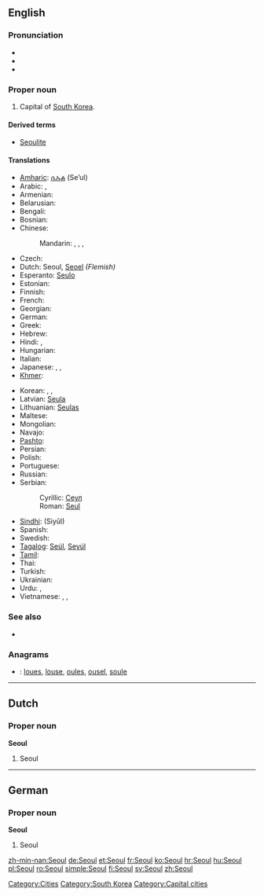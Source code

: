 {{also|Séoul}}
==English==

===Pronunciation===
* {{SAMPA|/s@Ul/}}
* {{rhymes|əʊl}}
* {{homophones|sole|soul}}

===Proper noun===
{{en-proper noun}}

# Capital of [[South Korea]].

====Derived terms====
* [[Seoulite]]

====Translations====
{{trans-top|capital of South Korea}}
* [[Amharic]]: [[ሴኡል]] (Se’ul)
* Arabic: {{t-|ar|سيئول|m|tr=si'uul}},  {{t-|ar|سيول|m|tr=siyuul}}
* Armenian: {{t-|hy|Սեուլ|tr=Seul}}
* Belarusian: {{t-|be|Сеул|m|tr=Seúl|xs=Belarusian}}
* Bengali: {{t|bn|সিওল|tr=Siol|sc=Beng|xs=Bengali}}
* Bosnian: {{t-|bs|Seul|m}}
* Chinese:
*: Mandarin: {{t-|cmn|首爾|sc=Hani}},  {{t-|cmn|首尔|tr=Shǒu’ěr|sc=Hani}},  {{t-|cmn|漢城|sc=Hani}},  {{t-|cmn|汉城|tr=Hànchéng|sc=Hani}}
* Czech: {{t-|cs|Soul|m}}
* Dutch: Seoul, [[Seoel]] ''(Flemish)''
* Esperanto: [[Seulo]]
* Estonian: {{t+|et|Sŏul}}
* Finnish: {{t+|fi|Soul}}
* French: {{t+|fr|Séoul|m}}
* Georgian: {{t|ka|სეული|tr=seuli|sc=Geor|xs=Georgian}}
* German: {{t+|de|Seoul|n}}
* Greek: {{t|el|Σεούλ|tr=Seoúl}}
* Hebrew: {{t|he|סיאול|tr=Si’ūl}}
* Hindi: {{t|hi|सिऊल|tr=Siūl|xs=Hindi}},  {{t|hi|सियूल|tr=Siyūl|xs=Hindi}}
* Hungarian: {{t+|hu|Szöul}}
* Italian: {{t-|it|Seul|f}}
* Japanese: {{t-|ja|ソウル|tr=Souru}},  {{t-|ja|京城|tr=けいじょう, Keijō}},  {{qualifier|obsolete}} {{t-|ja|漢城|tr=かんじょう, Kanjō}}
* [[Khmer]]: {{t|km|សេអ៊ូល|tr=see’uul|sc=Khmr}}
{{trans-mid}}
* Korean: {{t+|ko|서울|tr=Seoul|sc=Hang}}, {{t|ko|서울특별시|tr=서울特別市,Seoul-teuk-byeol-si|sc=Kore}}, {{t|ko|서울시|tr=seoul-si,서울市|sc=Kore}}
* Latvian: [[Seula]]
* Lithuanian: [[Seulas]]
* Maltese: {{t-|mt|Seul|xs=Maltese}}
* Mongolian: {{t-|mn|Сөүл|tr=Söül|sc=Cyrl|xs=Mongolian}}
* Navajo: {{tø|nv|Sééʼool}}
* [[Pashto]]: {{t|ps|سېول|tr=Seūl|sc=ps-Arab|xs=Pashto}}
* Persian: {{t-|fa|سئول|tr=Se’ūl|xs=Persian}}
* Polish: {{t+|pl|Seul|m}}
* Portuguese: {{t-|pt|Seul}}
* Russian: {{t-|ru|Сеул|m|tr=Seúl}}
* Serbian:
*: Cyrillic: [[Сеул#Serbian|Сеул]] {{m}}
*: Roman: [[Seul#Serbian|Seul]] {{m}}
* [[Sindhi]]: {{sd-Arab|[[سيول]]}} (Siyūl)
* Spanish: {{t+|es|Seúl|m}}
* Swedish: {{t+|sv|Söul}}
* [[Tagalog]]: [[Seúl]], [[Seyúl]]
* [[Tamil]]: {{t|ta|சியோல்|tr=Čiyōl|xs=Tamil}}
* Thai: {{t+|th|โซล|tr=Sōn}}
* Turkish: {{t-|tr|Seul}}
* Ukrainian: {{t-|uk|Сеул|m|tr=Seúl|xs=Ukrainian}}
* Urdu: {{t|ur|سیئول|tr=Siyūl|xs=Urdu}},  {{t|ur|سیول|tr=Seūl|xs=Urdu}}
* Vietnamese: {{t|vi|Xơ-un|xs=Vietnamese}},  {{t|vi|Xê-un|xs=Vietnamese}},  {{t-|vi|Seoul|xs=Vietnamese}}
{{trans-bottom}}

===See also===
*{{pedia}}

===Anagrams===
* {{alphagram|elosu}}: [[loues#English|loues]], [[louse#English|louse]], [[oules#English|oules]], [[ousel#English|ousel]], [[soule#English|soule]]

[[Category:Cities]]
[[Category:South Korea]]

----

==Dutch==

===Proper noun===
'''Seoul'''

# Seoul

----

==German==

===Proper noun===
'''Seoul'''

# Seoul

[[Category:Capital cities]]

[[zh-min-nan:Seoul]]
[[de:Seoul]]
[[et:Seoul]]
[[fr:Seoul]]
[[ko:Seoul]]
[[hr:Seoul]]
[[hu:Seoul]]
[[pl:Seoul]]
[[ro:Seoul]]
[[simple:Seoul]]
[[fi:Seoul]]
[[sv:Seoul]]
[[zh:Seoul]]